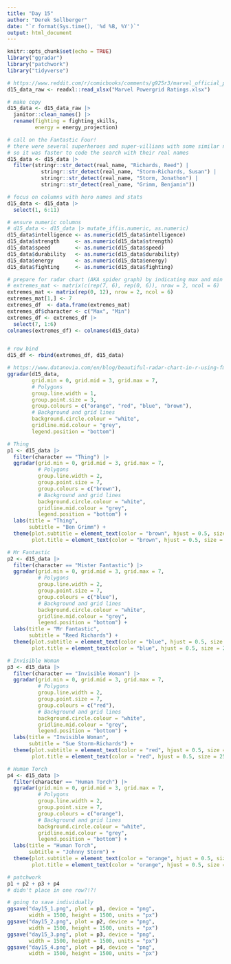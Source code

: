 ```yaml
---
title: "Day 15"
author: "Derek Sollberger"
date: "`r format(Sys.time(), '%d %B, %Y')`"
output: html_document
---
```


```r
knitr::opts_chunk$set(echo = TRUE)
library("ggradar")
library("patchwork")
library("tidyverse")
```

```r
# https://www.reddit.com/r/comicbooks/comments/g925r3/marvel_official_power_grid_ratings_sortable_sheet/
d15_data_raw <- readxl::read_xlsx("Marvel Powergrid Ratings.xlsx")

# make copy
d15_data <- d15_data_raw |>
  janitor::clean_names() |>
  rename(fighting = fighting_skills,
         energy = energy_projection)
```

```r
# call on the Fantastic Four!
# there were several superheroes and super-villians with some similar names
# so it was faster to code the search with their real names
d15_data <- d15_data |>
  filter(stringr::str_detect(real_name, "Richards, Reed") | 
           stringr::str_detect(real_name, "Storm-Richards, Susan") |
           stringr::str_detect(real_name, "Storm, Jonathon") |
           stringr::str_detect(real_name, "Grimm, Benjamin"))

# focus on columns with hero names and stats
d15_data <- d15_data |>
  select(1, 6:11)

# ensure numeric columns
# d15_data <- d15_data |> mutate_if(is.numeric, as.numeric)
d15_data$intelligence <- as.numeric(d15_data$intelligence)
d15_data$strength     <- as.numeric(d15_data$strength)
d15_data$speed        <- as.numeric(d15_data$speed)
d15_data$durability   <- as.numeric(d15_data$durability)
d15_data$energy       <- as.numeric(d15_data$energy)
d15_data$fighting     <- as.numeric(d15_data$fighting)
```

```r
# prepare for radar chart (AKA spider graph) by indicating max and min values
# extremes_mat <- matrix(c(rep(7, 6), rep(0, 6)), nrow = 2, ncol = 6)
extremes_mat <- matrix(rep(0, 12), nrow = 2, ncol = 6)
extremes_mat[1,] <- 7
extremes_df  <- data.frame(extremes_mat)
extremes_df$character <- c("Max", "Min")
extremes_df <- extremes_df |>
  select(7, 1:6)
colnames(extremes_df) <- colnames(d15_data)


# row bind
d15_df <- rbind(extremes_df, d15_data)
```

```r
# https://www.datanovia.com/en/blog/beautiful-radar-chart-in-r-using-fmsb-and-ggplot-packages/
ggradar(d15_data,
        grid.min = 0, grid.mid = 3, grid.max = 7,
        # Polygons
        group.line.width = 1, 
        group.point.size = 3,
        group.colours = c("orange", "red", "blue", "brown"),
        # Background and grid lines
        background.circle.colour = "white",
        gridline.mid.colour = "grey",
        legend.position = "bottom")
```

```r
# Thing
p1 <- d15_data |>
  filter(character == "Thing") |>
  ggradar(grid.min = 0, grid.mid = 3, grid.max = 7,
          # Polygons
          group.line.width = 2, 
          group.point.size = 7,
          group.colours = c("brown"),
          # Background and grid lines
          background.circle.colour = "white",
          gridline.mid.colour = "grey",
          legend.position = "bottom") +
  labs(title = "Thing",
       subtitle = "Ben Grimm") +
  theme(plot.subtitle = element_text(color = "brown", hjust = 0.5, size = 20),
        plot.title = element_text(color = "brown", hjust = 0.5, size = 25))

# Mr Fantastic
p2 <- d15_data |>
  filter(character == "Mister Fantastic") |>
  ggradar(grid.min = 0, grid.mid = 3, grid.max = 7,
          # Polygons
          group.line.width = 2, 
          group.point.size = 7,
          group.colours = c("blue"),
          # Background and grid lines
          background.circle.colour = "white",
          gridline.mid.colour = "grey",
          legend.position = "bottom") +
  labs(title = "Mr Fantastic",
       subtitle = "Reed Richards") +
  theme(plot.subtitle = element_text(color = "blue", hjust = 0.5, size = 20),
        plot.title = element_text(color = "blue", hjust = 0.5, size = 25))

# Invisible Woman
p3 <- d15_data |>
  filter(character == "Invisible Woman") |>
  ggradar(grid.min = 0, grid.mid = 3, grid.max = 7,
          # Polygons
          group.line.width = 2, 
          group.point.size = 7,
          group.colours = c("red"),
          # Background and grid lines
          background.circle.colour = "white",
          gridline.mid.colour = "grey",
          legend.position = "bottom") +
  labs(title = "Invisible Woman",
       subtitle = "Sue Storm-Richards") +
  theme(plot.subtitle = element_text(color = "red", hjust = 0.5, size = 20),
        plot.title = element_text(color = "red", hjust = 0.5, size = 25))

# Human Torch
p4 <- d15_data |>
  filter(character == "Human Torch") |>
  ggradar(grid.min = 0, grid.mid = 3, grid.max = 7,
          # Polygons
          group.line.width = 2, 
          group.point.size = 7,
          group.colours = c("orange"),
          # Background and grid lines
          background.circle.colour = "white",
          gridline.mid.colour = "grey",
          legend.position = "bottom") +
  labs(title = "Human Torch",
       subtitle = "Johnny Storm") +
  theme(plot.subtitle = element_text(color = "orange", hjust = 0.5, size = 20),
        plot.title = element_text(color = "orange", hjust = 0.5, size = 25))
```

```r
# patchwork
p1 + p2 + p3 + p4
# didn't place in one row?!?!
```

```r
# going to save individually
ggsave("day15_1.png", plot = p1, device = "png",
       width = 1500, height = 1500, units = "px")
ggsave("day15_2.png", plot = p2, device = "png",
       width = 1500, height = 1500, units = "px")
ggsave("day15_3.png", plot = p3, device = "png",
       width = 1500, height = 1500, units = "px")
ggsave("day15_4.png", plot = p4, device = "png",
       width = 1500, height = 1500, units = "px")
```

